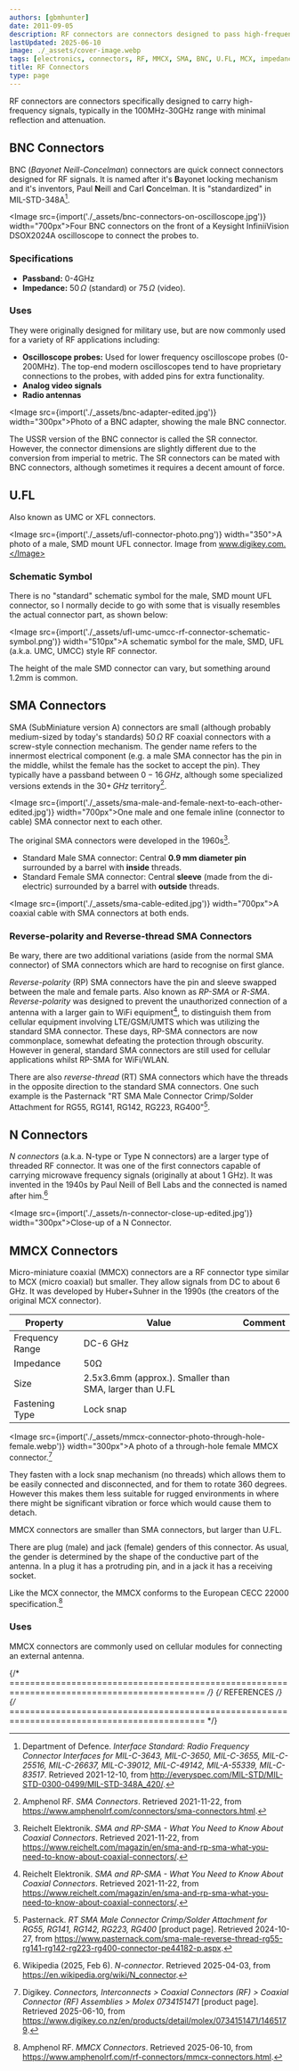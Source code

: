 ```yaml
---
authors: [gbmhunter]
date: 2011-09-05
description: RF connectors are connectors designed to pass high-frequency signals with minimal reflection and attenuation.
lastUpdated: 2025-06-10
image: ./_assets/cover-image.webp
tags: [electronics, connectors, RF, MMCX, SMA, BNC, U.FL, MCX, impedance, high frequency]
title: RF Connectors
type: page
---
```


RF connectors are connectors specifically designed to carry high-frequency signals, typically in the 100MHz-30GHz range with minimal reflection and attenuation.

## BNC Connectors

BNC (_Bayonet Neill-Concelman_) connectors are quick connect connectors designed for RF signals. It is named after it's **B**ayonet locking mechanism and it's inventors, Paul **N**eill and Carl **C**oncelman. It is "standardized" in MIL-STD-348A[^everyspec-mil-std-348a].

<Image src={import('./_assets/bnc-connectors-on-oscilloscope.jpg')} width="700px">Four BNC connectors on the front of a Keysight InfiniiVision DSOX2024A oscilloscope to connect the probes to.</Image>

### Specifications

* **Passband:** 0-4GHz
* **Impedance:** $50\,\Omega$ (standard) or $75\,\Omega$ (video).

### Uses 

They were originally designed for military use, but are now commonly used for a variety of RF applications including:

* **Oscilloscope probes:** Used for lower frequency oscilloscope probes (0-200MHz). The top-end modern oscilloscopes tend to have proprietary connections to the probes, with added pins for extra functionality.
* **Analog video signals**
* **Radio antennas**

<Image src={import('./_assets/bnc-adapter-edited.jpg')} width="300px">Photo of a BNC adapter, showing the male BNC connector.</Image>

The USSR version of the BNC connector is called the SR connector. However, the connector dimensions are slightly different due to the conversion from imperial to metric. The SR connectors can be mated with BNC connectors, although sometimes it requires a decent amount of force.

## U.FL

Also known as UMC or XFL connectors.

<Image src={import('./_assets/ufl-connector-photo.png')} width="350">A photo of a male, SMD mount UFL connector. Image from www.digikey.com.</Image>

### Schematic Symbol

There is no "standard" schematic symbol for the male, SMD mount UFL connector, so I normally decide to go with some that is visually resembles the actual connector part, as shown below:

<Image src={import('./_assets/ufl-umc-umcc-rf-connector-schematic-symbol.png')} width="510px">A schematic symbol for the male, SMD, UFL (a.k.a. UMC, UMCC) style RF connector.</Image>

The height of the male SMD connector can vary, but something around 1.2mm is common.

## SMA Connectors

SMA (SubMiniature version A) connectors are small (although probably medium-sized by today's standards) $50\,\Omega$ RF coaxial connectors with a screw-style connection mechanism. The gender name refers to the innermost electrical component (e.g. a male SMA connector has the pin in the middle, whilst the female has the socket to accept the pin). They typically have a passband between $0-16\,GHz$, although some specialized versions extends in the $30{+}\,GHz$ territory[^amphenolrf-sma].

<Image src={import('./_assets/sma-male-and-female-next-to-each-other-edited.jpg')} width="700px">One male and one female inline (connector to cable) SMA connector next to each other.</Image>

The original SMA connectors were developed in the 1960s[^reichelt-sma-rpsma].

* Standard Male SMA connector: Central **0.9 mm diameter pin** surrounded by a barrel with **inside** threads.
* Standard Female SMA connector: Central **sleeve** (made from the di-electric) surrounded by a barrel with **outside** threads.

<Image src={import('./_assets/sma-cable-edited.jpg')} width="700px">A coaxial cable with SMA connectors at both ends.</Image>

### Reverse-polarity and Reverse-thread SMA Connectors

Be wary, there are two additional variations (aside from the normal SMA connector) of SMA connectors which are hard to recognise on first glance.

_Reverse-polarity_ (RP) SMA connectors have the pin and sleeve swapped between the male and female parts. Also known as _RP-SMA_ or _R-SMA_. _Reverse-polarity_ was designed  to prevent the unauthorized connection of a antenna with a larger gain to WiFi equipment[^reichelt-sma-rpsma], to distinguish them from cellular equipment involving LTE/GSM/UMTS which was utilizing the standard SMA connector. These days, RP-SMA connectors are now commonplace, somewhat defeating the protection through obscurity. However in general, standard SMA connectors are still used for cellular applications whilst RP-SMA for WiFi/WLAN.

There are also _reverse-thread_ (RT) SMA connectors which have the threads in the opposite direction to the standard SMA connectors. One such example is the Pasternack "RT SMA Male Connector Crimp/Solder Attachment for RG55, RG141, RG142, RG223, RG400"[^pasternack-rt-sma-male-connector].

## N Connectors

_N connectors_ (a.k.a. N-type or Type N connectors) are a larger type of threaded RF connector. It was one of the first connectors capable of carrying microwave frequency signals (originally at about 1 GHz). It was invented in the 1940s by Paul Neill of Bell Labs and the connected is named after him.[^wikipedia-n-connector]

<Image src={import('./_assets/n-connector-close-up-edited.jpg')} width="300px">Close-up of a N Connector.</Image>

## MMCX Connectors

Micro-miniature coaxial (MMCX) connectors are a RF connector type similar to MCX (micro coaxial) but smaller. They allow signals from DC to about 6 GHz. It was developed by Huber+Suhner in the 1990s (the creators of the original MCX connector).

<table>
  <thead>
    <tr>
      <th>Property</th>
      <th>Value</th>
      <th>Comment</th>
    </tr>
  </thead>
  <tbody>
    <tr>
      <td>Frequency Range</td>
      <td>DC-6 GHz</td>
      <td></td>
    </tr>
    <tr>
      <td>Impedance</td>
      <td>50Ω</td>
      <td></td>
    </tr>
    <tr>
      <td>Size</td>
      <td>2.5x3.6mm (approx.). Smaller than SMA, larger than U.FL</td>
      <td></td>
    </tr>
    <tr>
      <td>Fastening Type</td>
      <td>Lock snap</td>
      <td></td>
    </tr>
  </tbody>
</table>

<Image src={import('./_assets/mmcx-connector-photo-through-hole-female.webp')} width="300px">A photo of a through-hole female MMCX connector.[^digikey-molex-0734151471-mmcx-connector-th-jack]</Image>

They fasten with a lock snap mechanism (no threads) which allows them to be easily connected and disconnected, and for them to rotate 360 degrees. However this makes them less suitable for rugged environments in where there might be significant vibration or force which would cause them to detach.

MMCX connectors are smaller than SMA connectors, but larger than U.FL.

There are plug (male) and jack (female) genders of this connector. As usual, the gender is determined by the shape of the conductive part of the antenna. In a plug it has a protruding pin, and in a jack it has a receiving socket.

Like the MCX connector, the MMCX conforms to the European CECC 22000 specification.[^amphenolrf-mmcx-connectors]

### Uses

MMCX connectors are commonly used on cellular modules for connecting an external antenna.

{/* ============================================================================================ */}
{/* REFERENCES */}
{/* ============================================================================================ */}

[^reichelt-sma-rpsma]:  Reichelt Elektronik. _SMA and RP-SMA - What You Need to Know About Coaxial Connectors_. Retrieved 2021-11-22, from https://www.reichelt.com/magazin/en/sma-and-rp-sma-what-you-need-to-know-about-coaxial-connectors/.
[^amphenolrf-sma]:  Amphenol RF. _SMA Connectors_. Retrieved 2021-11-22, from https://www.amphenolrf.com/connectors/sma-connectors.html.
[^everyspec-mil-std-348a]:  Department of Defence. _Interface Standard: Radio Frequency Connector Interfaces for MIL-C-3643, MIL-C-3650, MIL-C-3655, MIL-C-25516, MIL-C-26637, MIL-C-39012, MIL-C-49142, MIL-A-55339, MIL-C-83517_. Retrieved 2021-12-10, from http://everyspec.com/MIL-STD/MIL-STD-0300-0499/MIL-STD-348A_420/.
[^pasternack-rt-sma-male-connector]: Pasternack. _RT SMA Male Connector Crimp/Solder Attachment for RG55, RG141, RG142, RG223, RG400_ [product page]. Retrieved 2024-10-27, from https://www.pasternack.com/sma-male-reverse-thread-rg55-rg141-rg142-rg223-rg400-connector-pe44182-p.aspx.
[^wikipedia-n-connector]: Wikipedia (2025, Feb 6). _N-connector_. Retrieved 2025-04-03, from https://en.wikipedia.org/wiki/N_connector.
[^digikey-molex-0734151471-mmcx-connector-th-jack]: Digikey. _Connectors, Interconnects > Coaxial Connectors (RF) > Coaxial Connector (RF) Assemblies > Molex 0734151471_ [product page]. Retrieved 2025-06-10, from https://www.digikey.co.nz/en/products/detail/molex/0734151471/1465179.
[^amphenolrf-mmcx-connectors]: Amphenol RF. _MMCX Connectors_. Retrieved 2025-06-10, from https://www.amphenolrf.com/rf-connectors/mmcx-connectors.html.
[^renhotecrf-guide-to-mmcx-connectors]: Renhotec (2024, Jul 20). _Comprehensive Guide to MMCX Connectors_ [article]. Retrieved 2025-06-10, from https://www.renhotecrf.com/rf-connector-cable/comprehensive-guide-to-mmcx-connectors.html.
